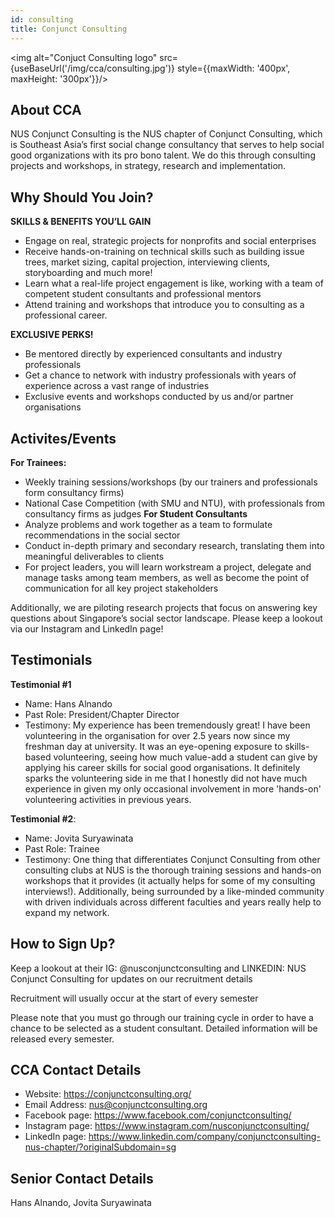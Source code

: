 ```yaml
---
id: consulting
title: Conjunct Consulting
---
```



<img alt="Conjuct Consulting logo" src={useBaseUrl('/img/cca/consulting.jpg')} style={{maxWidth: '400px', maxHeight: '300px'}}/>

## About CCA
NUS Conjunct Consulting is the NUS chapter of Conjunct Consulting, which is Southeast Asia’s first social change consultancy that serves to help social good organizations with its pro bono talent. We do this through consulting projects and workshops, in strategy, research and implementation. 


## Why Should You Join?
**SKILLS & BENEFITS YOU’LL GAIN**
- Engage on real, strategic projects for nonprofits and social enterprises
- Receive hands-on-training on technical skills such as building issue trees, market sizing, capital projection, interviewing clients, storyboarding and much more! 
- Learn what a real-life project engagement is like, working with a team of competent student consultants and professional mentors
- Attend training and workshops that introduce you to consulting as a professional career.

**EXCLUSIVE PERKS!**
- Be mentored directly by experienced consultants and industry professionals
- Get a chance to network with industry professionals with years of experience across a vast range of industries
- Exclusive events and workshops conducted by us and/or partner organisations


## Activites/Events
**For Trainees:**
- Weekly training sessions/workshops (by our trainers and professionals form consultancy firms)
- National Case Competition (with SMU and NTU), with professionals from consultancy firms as judges 
**For Student Consultants**
- Analyze problems and work together as a team to formulate recommendations in the social sector
- Conduct in-depth primary and secondary research, translating them into meaningful deliverables to clients
- For project leaders, you will learn workstream a project, delegate and manage tasks among team members, as well as become the point of communication for all key project stakeholders

Additionally, we are piloting research projects that focus on answering key questions about Singapore’s social sector landscape. Please keep a lookout via our Instagram and LinkedIn page!


## Testimonials
**Testimonial #1**
- Name: Hans Alnando
- Past Role: President/Chapter Director 
- Testimony: My experience has been tremendously great! I have been volunteering in the organisation for over 2.5 years now since my freshman day at university. It was an eye-opening exposure to skills-based volunteering, seeing how much value-add a student can give by applying his career skills for social good organisations. It definitely sparks the volunteering side in me that I honestly did not have much experience in given my only occasional involvement in more 'hands-on' volunteering activities in previous years.

**Testimonial #2**:
- Name: Jovita Suryawinata
- Past Role: Trainee 
- Testimony: One thing that differentiates Conjunct Consulting from other consulting clubs at NUS is the thorough training sessions and hands-on workshops that it provides (it actually helps for some of my consulting interviews!). Additionally, being surrounded by a like-minded community with driven individuals across different faculties and years really help to expand my network. 


## How to Sign Up?
Keep a lookout at their IG: @nusconjunctconsulting and LINKEDIN: NUS Conjunct Consulting for updates on our recruitment details 

Recruitment will usually occur at the start of every semester 

Please note that you must go through our training cycle in order to have a chance to be selected as a student consultant. Detailed information will be released every semester.


## CCA Contact Details
- Website: https://conjunctconsulting.org/
- Email Address: nus@conjunctconsulting.org
- Facebook page: https://www.facebook.com/conjunctconsulting/
- Instagram page: https://www.instagram.com/nusconjunctconsulting/
- LinkedIn page: https://www.linkedin.com/company/conjunctconsulting-nus-chapter/?originalSubdomain=sg


## Senior Contact Details
Hans Alnando, Jovita Suryawinata

